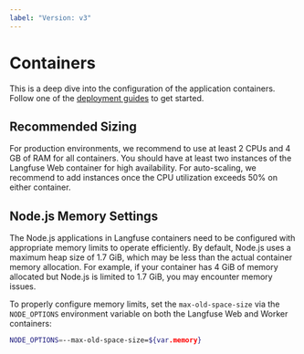 ```yaml
---
label: "Version: v3"
---
```


# Containers

<Callout type="info">

This is a deep dive into the configuration of the application containers. Follow one of the [deployment guides](/self-hosting#deployment-options) to get started.

</Callout>

## Recommended Sizing

For production environments, we recommend to use at least 2 CPUs and 4 GB of RAM for all containers.
You should have at least two instances of the Langfuse Web container for high availability.
For auto-scaling, we recommend to add instances once the CPU utilization exceeds 50% on either container.

## Node.js Memory Settings

The Node.js applications in Langfuse containers need to be configured with appropriate memory limits to operate efficiently. By default, Node.js uses a maximum heap size of 1.7 GiB, which may be less than the actual container memory allocation. For example, if your container has 4 GiB of memory allocated but Node.js is limited to 1.7 GiB, you may encounter memory issues.

To properly configure memory limits, set the `max-old-space-size` via the `NODE_OPTIONS` environment variable on both the Langfuse Web and Worker containers:

```bash filename=".env"
NODE_OPTIONS=--max-old-space-size=${var.memory}
```
